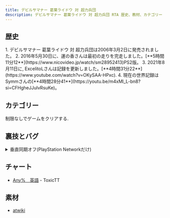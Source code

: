 ```yaml
---
title: デビルサマナー 葛葉ライドウ 対 超力兵団
description: デビルサマナー 葛葉ライドウ 対 超力兵団 RTA 歴史、教材、カテゴリー
---
```



<DocsHero 
    content="デビルサマナー 葛葉ライドウ 対 超力兵団はデビルサマナーの３作目。ゲームプレイは１人称ダンジョン探索型からアクションRPGになりました。"
    srcUrl={cover}
    alt="Devil Summoner - Raidou Kuzunoha vs. the Soulless Army Cover"
/>

<LinkCard title="ランキング" href="https://www.speedrun.com/raidou1" description="投稿されたRTA動画を観るようにSpeedrun.comへ"/>

## 歴史
<Steps>
1. デビルサマナー 葛葉ライドウ 対 超力兵団は2006年3月2日に発売されました。
2. 2016年5月30日に、運の香さんは最初の走りを完走しました。[**5時間11分12**](https://www.nicovideo.jp/watch/sm28952413)PS2版。
3. 2021年8月11日に, ExcelitoLさんは記録を更新しました。[**4時間31分22**](https://www.youtube.com/watch?v=OKySAA-HPxc).
4. 現在の世界記録はSymmさんの[**4時間28分41**](https://youtu.be/m4xMl_L-bn8?si=CFHgheJJulvRsuKe)。
</Steps>

## カテゴリー
<CardGrid>
    <Card title="Any%">制限なしでゲームをクリアする.</Card>
</CardGrid>

## 裏技とバグ
<details>
<summary>垂直同期オフ(PlayStation Networkだけ)</summary>
PS3のデバッグモードを開けたら垂直同期をオフにしたらフレームレートは上手くなります。
</details>


## チャート
- [Any%　英語](https://drive.google.com/file/d/1u50Varmfi-jdanZmr_P_WZsdctgHTQP0/view?usp=sharing) - ToxicTT

## 素材
- [atwiki](https://w.atwiki.jp/chulainn/)
